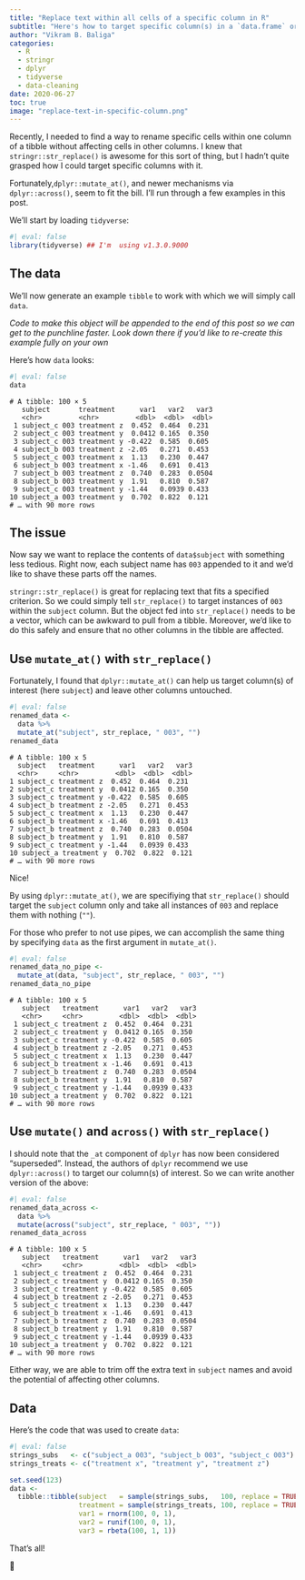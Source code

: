 ```yaml
---
title: "Replace text within all cells of a specific column in R"
subtitle: "Here's how to target specific column(s) in a `data.frame` or `tibble` to replace text within."
author: "Vikram B. Baliga"
categories:
  - R
  - stringr
  - dplyr
  - tidyverse
  - data-cleaning
date: 2020-06-27
toc: true
image: "replace-text-in-specific-column.png"
---
```


Recently, I needed to find a way to rename specific cells within one column of a
tibble without affecting cells in other columns. I knew that
`stringr::str_replace()` is awesome for this sort of thing, but I hadn't quite
grasped how I could target specific columns with it.

Fortunately,`dplyr::mutate_at()`, and newer mechanisms via `dplyr::across()`,
seem to fit the bill. I'll run through a few examples in this post.

We'll start by loading `tidyverse`:

```r
#| eval: false
library(tidyverse) ## I'm  using v1.3.0.9000
```

## The data

We'll now generate an example `tibble` to work with which we will simply call
`data`.

*Code to make this object will be appended to the end of this post so we can get
to the punchline faster. Look down there if you'd like to re-create this example
fully on your own*

Here's how `data` looks:

```r
#| eval: false
data
```

    # A tibble: 100 × 5
       subject       treatment      var1   var2   var3
       <chr>         <chr>         <dbl>  <dbl>  <dbl>
     1 subject_c 003 treatment z  0.452  0.464  0.231 
     2 subject_c 003 treatment y  0.0412 0.165  0.350 
     3 subject_c 003 treatment y -0.422  0.585  0.605 
     4 subject_b 003 treatment z -2.05   0.271  0.453 
     5 subject_c 003 treatment x  1.13   0.230  0.447 
     6 subject_b 003 treatment x -1.46   0.691  0.413 
     7 subject_b 003 treatment z  0.740  0.283  0.0504
     8 subject_b 003 treatment y  1.91   0.810  0.587 
     9 subject_c 003 treatment y -1.44   0.0939 0.433 
    10 subject_a 003 treatment y  0.702  0.822  0.121 
    # … with 90 more rows

## The issue

Now say we want to replace the contents of `data$subject` with something less
tedious. Right now, each subject name has `003` appended to it and we'd like to
shave these parts off the names.

`stringr::str_replace()` is great for replacing text that fits a specified
criterion. So we could simply tell `str_replace()` to target instances of `003`
within the `subject` column. But the object fed into `str_replace()` needs to be
a vector, which can be awkward to pull from a tibble. Moreover, we'd like to do
this safely and ensure that no other columns in the tibble are affected.

## Use `mutate_at()` with `str_replace()`

Fortunately, I found that `dplyr::mutate_at()` can help us target column(s) of
interest (here `subject`) and leave other columns untouched.

```r
#| eval: false
renamed_data <- 
  data %>% 
  mutate_at("subject", str_replace, " 003", "")
renamed_data
```

    # A tibble: 100 x 5
      subject   treatment      var1   var2   var3
      <chr>     <chr>         <dbl>  <dbl>  <dbl>
    1 subject_c treatment z  0.452  0.464  0.231 
    2 subject_c treatment y  0.0412 0.165  0.350 
    3 subject_c treatment y -0.422  0.585  0.605 
    4 subject_b treatment z -2.05   0.271  0.453 
    5 subject_c treatment x  1.13   0.230  0.447 
    6 subject_b treatment x -1.46   0.691  0.413 
    7 subject_b treatment z  0.740  0.283  0.0504
    8 subject_b treatment y  1.91   0.810  0.587 
    9 subject_c treatment y -1.44   0.0939 0.433 
    10 subject_a treatment y  0.702  0.822  0.121 
    # … with 90 more rows

Nice!

By using `dplyr::mutate_at()`, we are specifiying that `str_replace()` should
target the `subject` column only and take all instances of `003` and replace
them with nothing (`""`).

For those who prefer to not use pipes, we can accomplish the same thing by
specifying `data` as the first argument in `mutate_at()`.

```r
#| eval: false
renamed_data_no_pipe <- 
  mutate_at(data, "subject", str_replace, " 003", "")
renamed_data_no_pipe
```

    # A tibble: 100 x 5
       subject   treatment      var1   var2   var3
       <chr>     <chr>         <dbl>  <dbl>  <dbl>
     1 subject_c treatment z  0.452  0.464  0.231 
     2 subject_c treatment y  0.0412 0.165  0.350 
     3 subject_c treatment y -0.422  0.585  0.605 
     4 subject_b treatment z -2.05   0.271  0.453 
     5 subject_c treatment x  1.13   0.230  0.447 
     6 subject_b treatment x -1.46   0.691  0.413 
     7 subject_b treatment z  0.740  0.283  0.0504
     8 subject_b treatment y  1.91   0.810  0.587 
     9 subject_c treatment y -1.44   0.0939 0.433 
    10 subject_a treatment y  0.702  0.822  0.121 
    # … with 90 more rows

## Use `mutate()` and `across()` with `str_replace()`

I should note that the `_at` component of `dplyr` has now been considered
"superseded". Instead, the authors of `dplyr` recommend we use `dplyr::across()`
to target our column(s) of interest. So we can write another version of the
above:

```r
#| eval: false
renamed_data_across <-
  data %>%
  mutate(across("subject", str_replace, " 003", ""))
renamed_data_across
```

    # A tibble: 100 x 5
       subject   treatment      var1   var2   var3
       <chr>     <chr>         <dbl>  <dbl>  <dbl>
     1 subject_c treatment z  0.452  0.464  0.231 
     2 subject_c treatment y  0.0412 0.165  0.350 
     3 subject_c treatment y -0.422  0.585  0.605 
     4 subject_b treatment z -2.05   0.271  0.453 
     5 subject_c treatment x  1.13   0.230  0.447 
     6 subject_b treatment x -1.46   0.691  0.413 
     7 subject_b treatment z  0.740  0.283  0.0504
     8 subject_b treatment y  1.91   0.810  0.587 
     9 subject_c treatment y -1.44   0.0939 0.433 
    10 subject_a treatment y  0.702  0.822  0.121 
    # … with 90 more rows

Either way, we are able to trim off the extra text in `subject` names and avoid
the potential of affecting other columns.

## Data

Here's the code that was used to create `data`:

```r
#| eval: false
strings_subs   <- c("subject_a 003", "subject_b 003", "subject_c 003")
strings_treats <- c("treatment x", "treatment y", "treatment z")

set.seed(123)
data <- 
  tibble::tibble(subject   = sample(strings_subs,   100, replace = TRUE),
                 treatment = sample(strings_treats, 100, replace = TRUE),
                 var1 = rnorm(100, 0, 1),
                 var2 = runif(100, 0, 1),
                 var3 = rbeta(100, 1, 1))
```

That's all!

🐢
